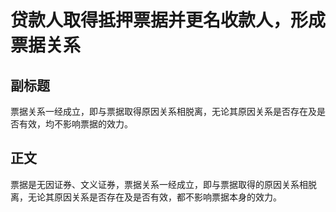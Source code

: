 # 贷款人取得抵押票据并更名收款人，形成票据关系
## 副标题
票据关系一经成立，即与票据取得原因关系相脱离，无论其原因关系是否存在及是否有效，均不影响票据的效力。
## 正文
票据是无因证券、文义证券，票据关系一经成立，即与票据取得的原因关系相脱离，无论其原因关系是否存在及是否有效，都不影响票据本身的效力。